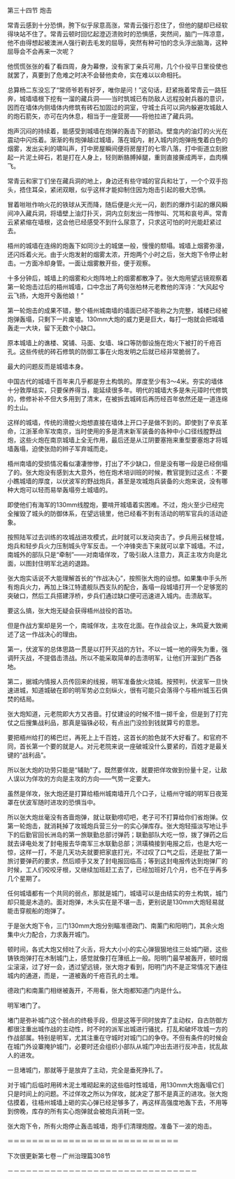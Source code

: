 

第三十四节 炮击

常青云感到十分恐惧，胯下似乎尿意高涨，常青云强行忍住了，但他的腿却已经软得块站不住了。常青云顿时回忆起澄迈溃败时的恐惧感，突然间，脑门一阵凉意，他不由得想起被澳洲人强行剃去毛发的屈辱，突然有种可怕的念头浮出脑海，这种屈辱会不会再来一次呢？

他慌慌张张的看了看四周，身为幕僚，没有家丁亲兵可用，几个仆役平日里役使也就罢了，真要到了危难之时决不会替他卖命，实在难以以命相托。

总算杨二东没忘了“常师爷若有好歹，唯你是问！”这句话，赶紧拖着常青云一路狂奔，城墙墙根下挖有一溜的藏兵洞――当时筑城已有防敌人远程投射兵器的意识，因而在墙体内侧墙体内修筑有砖石加固过的洞室，守城士兵可以洞内躲避攻城敌人的炮石箭矢，亦可在内休息，相当于一座营房――将他拉进了藏兵洞。

炮声沉闷的持续着，能感受到城墙在炮弹的轰击下的颤动。壁龛内的油灯的火光在震动中闪烁着。渐渐的有炮弹越过城墙，落在城内，射入城内的炮弹拖曳着白色的烟雾，发出尖利的啸叫声，打中房屋瞬间便将房屋打的七零八落，打中街道立刻掀起一片泥土碎石，若是打在人身上，轻则断胳膊掉腿，重则直接撕成两半，血肉横飞。

常青云和家丁们坐在藏兵洞的地上，身边还有些守城的官兵和壮丁，一个个双手抱头，捂住耳朵，紧闭双眼，似乎这样才能抑制住因为炮击引起的极大恐惧。

冒着咝咝作响火花的铁球从天而降，随后便是火光一闪，剧烈的爆炸引起的爆风瞬间冲入藏兵洞，将墙壁上油灯扑灭，洞内立刻发出一阵惨叫、咒骂和哀号声。常青云紧紧缩在墙根，这会他已经感受不到什么尿意了，只求这可怕的时光能赶紧过去。

梧州的城墙在连绵的炮轰下如同沙土的城堡一般，慢慢的颓塌。城墙上烟雾弥漫，还闪烁着火光。由于火炮发射的烟雾太浓，开炮两个小时之后，张大炮下令停止射击。一方面冷却身管。一面让烟雾散开些，便于观察。

十多分钟后，城墙上的烟雾和火炮阵地上的烟雾都散净了。张大炮用望远镜观察着第一轮炮击过后的梧州城墙，口中念出了两句张柏林元老教他的浑诗：“大风起兮云飞扬，大炮开兮轰他娘！”

第一轮炮击的成果不错，整个梧州城南墙的墙面已经不能称之为完整，城楼已经被炮弹轰塌，只剩下一片废墟。130mm大炮的威力更是巨大，每打一炮就会把城墙轰走一大块，留下无数个小缺口。

原本城墙上的谯楼、窝铺、马面、女墙、垛口等防御设施在炮火下被打的千疮百孔。这些传统的砖石修筑的防御工事在火炮发明之后就已经非常脆弱了。

最大的问题反而是城墙本身。

中国古代的城墙千百年来几乎都是夯土构筑的。厚度至少有3～4米。夯实的墙体十分敦厚结实，只要保养得当，能延续很多年。明代的城墙大多是朱元璋时代修筑的，修修补补不但大多用到了清末，在被拆去城砖后再历经百年依然还是一道连绵的土山。

这样的城墙，传统的滑膛火炮想直接在墙体上开口子是做不到的。即使到了辛亥革命，江浙革命军攻南京，当时使用的多是清末新军装备的各种中小口径线膛野战炮，这些火炮在南京城墙上全无作用，最后还是从江阴要塞拖来重型要塞炮才将城墙轰塌，迫使张勋的辫子军弃城而走。

梧州南墙的受损情况看似凄凄惨惨，打出了不少缺口，但是没有哪一段是已经倒塌了的。张大炮没有感到太大意外，他在炮术培训班的时候，教官提到过这点：不要小瞧城墙的厚度，以伏波军的野战炮兵，甚至是攻城炮兵装备的火炮来说，没有哪种大炮可以轻而易举轰塌夯土城墙的。

即使他们有海军的130mm线膛炮，要啃开城墙着实困难。不过，炮火至少已经完全摧毁了城头的防御体系，在望远镜里，他已经看不到有活动的明军官兵的活动迹象。

按照陆军过去训练的攻城战进攻模式，此时就可以发动突击了。步兵用云梯登城，炮兵和轻步兵火力压制城头守军反击。一个冲锋突击下来就可以拿下城墙。不过，南城外的部队只是“牵制”――对南墙佯攻，了吸引敌人注意力，真正主攻方向是北面，以图封住明军北逃的退路。

张大炮实话说不大能理解首长的“作战决心”，按照张大炮的设想。如果集中手头所有炮兵火力，再加上珠江特遣舰队西支队的配合，轰塌一段城墙打开一个足够宽的突破口，然后工兵搭建浮桥，步兵们通过缺口便可迅速进入城内。击溃敌军。

要这么搞，张大炮无疑会获得梧州战役的首功。

但是作战方案却是另一个，南城佯攻，主攻在北面。在作战会议上，朱鸣夏大致阐述了这一作战决心的理由。

第一，伏波军的总体思路一贯是以打歼灭战的方针。不以一城一地的得失为重，强调歼灭战，不提倡击溃战。所以不能采取简单的击溃明军，让他们开溜到广西各地。

第二，据城内情报人员传回来的线报，明军准备放火烧城。按预判，伏波军一旦快速进城，知道城破在即的明军势必立刻纵火，很有可能只会落得个与梧州城玉石俱焚的结局。

张大炮知道，元老院即大方又吝啬。打仗建设的时候不惜一掷千金，但是到了打完仗之后搜集战利品，那真是锱铢必较，有点出门没捡到钱就算亏的意思。

要把梧州给打的稀巴烂，再死上上千百姓，这首长的脸色就不大好看了。和官府不同，首长第一个要的就是人。对元老院来说一座破城没什么要紧的，百姓才是最关键的“战利品”。

所以张大炮的功劳只能是“辅助”了。既然要佯攻，就要把佯攻做到份量十足，让敌人误以为佯攻的方向是主攻的方向――气势一定要大。

虽然是佯攻，张大炮还是打算给梧州城南墙开几个口子，让梧州守城的明军日夜笼罩在伏波军随时进攻的恐惧当中。

所以张大炮丝毫没有吝啬炮弹，就让联勤唠叨吧，老子可不打算给你们省炮弹。仅第一轮炮击，就消耗掉了攻城炮兵营三分一的实心弹库存。张大炮轻描淡写地让手下的后勤官回长洲岛的第一旅联勤总部讨弹药；联勤部队大吃一惊，拨了弹药之后就去译电处发了封电报去华南军三水联勤总部；洪璜楠接到电报之后，也是大吃一惊，这样一打，不是几天功夫就要把家底打光，不过叹了口气之后，还是批了第一旅讨要弹药的要求，然后顺手又发了封电报回临高；等到这封电报传达到炮弹厂的时候，工人们咬咬牙根，又继续加班赶工去了，已经加班好几个月，也不在乎再多几个星期了。

任何城墙都有一个共同的弱点，那就是城门，城墙可以是由结实的夯土构筑，城门却只能是木造的。面对炮弹，木头实在是不堪一击，更别说是130mm大炮轻易就能击穿舰船的炮弹了。

于是张大炮下令，三门130mm大炮分别瞄准德政门、南薰门和阳明门，其余火炮集中火力配合，力求轰开城门。

顿时间，各式大炮又倾吐了火舌，将大大小小的实心弹狠狠地往三处城门砸，这些铸铁炮弹打在木制城门上，感觉就像打在薄纸上一般。阳明门最早被轰开，顿时烟尘滚滚，过了好一会，透过望远镜，张大炮才看到，阳明门内不是正常情况下通往城内的通道，而是，一道被轰的千疮百孔的土堆。

德政门和南薰门相继被轰开，不用看，张大炮都知道门内是什么。

明军堵门了。

堵门是弥补城门这个弱点的终极手段，但是这等于同时放弃了主动权，自古防御方都很注重出城作战的主动性，时不时的派军出城进行骚扰，打乱和破坏攻城一方的作战部属。特别是明军，尤其注重在守城时对城门口的争夺。不但有条件的时候会在城门外设寨掩护城门，必要时还会组织小部队从城门冲出去进行反冲击，扰乱敌人的进攻。

一旦堵城门，那就等于是放弃了主动，完全是垂死挣扎了。

对于城门后临时用砖木泥土堆砌起来的这些临时性城墙，用130mm大炮轰塌它们只是时间上的问题。不过佯攻之所以为佯攻，就决定了那不是真正的进攻。张大炮估摸着，往梧州城墙上砸的实心弹已经足够多了，再这样高强度地轰下去，不用等到傍晚，库存的所有实心炮弹就会被炮兵消耗一空。

张大炮下令，所有火炮停止轰击城墙，炮手们清理炮膛。准备下一波的炮击。

＝＝＝＝＝＝＝＝＝＝＝＝＝＝＝＝＝＝＝＝＝＝＝＝＝＝＝＝

下次很更新第七卷－广州治理篇308节

－－－－－－－－－－－－－－－－－－－－－－－－－－－－－－－


